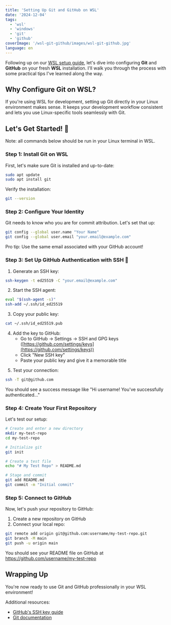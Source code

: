 ```yaml
---
title: 'Setting Up Git and GitHub on WSL'
date: '2024-12-04'
tags:
  - 'wsl'
  - 'windows'
  - 'git'
  - 'github'
coverImage: '/wsl-git-github/images/wsl-git-github.jpg'
language: en
---
```


Following up on our [WSL setup guide](/wsl-get-started-linux-on-windows), let's dive into configuring **Git** and **GitHub** on your fresh **WSL** installation. I'll walk you through the process with some practical tips I've learned along the way.

<PostImage
  src="/wsl-git-github/images/wsl-git-github.jpg"
  width="2560"
  height="1440"
  alt="Windows desktop with terminal and Git and GitHub logos"
/>

## Why Configure Git on WSL?

If you're using WSL for development, setting up Git directly in your Linux environment makes sense. It keeps your development workflow consistent and lets you use Linux-specific tools seamlessly with Git.

## Let's Get Started! 🚀

Note: all commands below should be run in your Linux terminal in WSL.

### Step 1: Install Git on WSL

First, let's make sure Git is installed and up-to-date:

```bash
sudo apt update
sudo apt install git
```

Verify the installation:

```bash
git --version
```

### Step 2: Configure Your Identity

Git needs to know who you are for commit attribution. Let's set that up:

```bash
git config --global user.name "Your Name"
git config --global user.email "your.email@example.com"
```

Pro tip: Use the same email associated with your GitHub account!

### Step 3: Set Up GitHub Authentication with SSH 🔑

1. Generate an SSH key:

```bash
ssh-keygen -t ed25519 -C "your.email@example.com"
```

2. Start the SSH agent:

```bash
eval "$(ssh-agent -s)"
ssh-add ~/.ssh/id_ed25519
```

3. Copy your public key:

```bash
cat ~/.ssh/id_ed25519.pub
```

4. Add the key to GitHub:
   - Go to GitHub → Settings → SSH and GPG keys ([https://github.com/settings/keys](https://github.com/settings/keys))
   - Click "New SSH key"
   - Paste your public key and give it a memorable title

<PostImage
  src="/wsl-git-github/images/github-ssh-keys.png"
  width="2553"
  height="1288"
  alt="Screenshot of GitHub SSH keys settings"
/>

5. Test your connection:

```bash
ssh -T git@github.com
```

You should see a success message like "Hi username! You've successfully authenticated..."

### Step 4: Create Your First Repository

Let's test our setup:

```bash
# Create and enter a new directory
mkdir my-test-repo
cd my-test-repo

# Initialize git
git init

# Create a test file
echo "# My Test Repo" > README.md

# Stage and commit
git add README.md
git commit -m "Initial commit"
```

### Step 5: Connect to GitHub

Now, let's push your repository to GitHub:

1. Create a new repository on GitHub
2. Connect your local repo:

```bash
git remote add origin git@github.com:username/my-test-repo.git
git branch -M main
git push -u origin main
```

You should see your README file on GitHub at  
https://github.com/username/my-test-repo

## Wrapping Up

You're now ready to use Git and GitHub professionally in your WSL environment!

Additional resources:

- [GitHub's SSH key guide](https://docs.github.com/en/authentication/connecting-to-github-with-ssh)
- [Git documentation](https://git-scm.com/doc)
